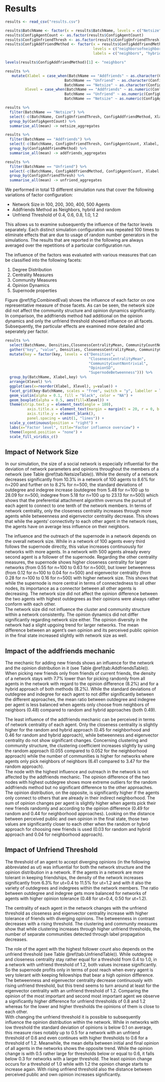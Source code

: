 # Results

```r

results <- read_csv("results.csv")

results$BatchName <- factor(x = results$BatchName, levels = c("Netsize", "Addfriends", "Unfriend"))
results$ConfigAgentCount <- as.factor(results$ConfigAgentCount)
results$ConfigUnfriendThresh <- as.factor(results$ConfigUnfriendThresh)
results$ConfigAddfriendMethod <- factor(x = results$ConfigAddfriendMethod, 
                                        levels = c("neighborsofneighbors", "hybrid", "random"), 
                                        labels = c("neighbors", "hybrid", "random"))

levels(results$ConfigAddfriendMethod)[1] <- "neighbors"

results %>% 
   mutate(Xlabel = case_when(BatchName == "Addfriends" ~ as.character(ConfigAddfriendMethod),
                           BatchName == "Unfriend" ~ as.character(ConfigUnfriendThresh),
                           BatchName == "Netsize" ~ as.character(ConfigAgentCount)),
         Xlevel = case_when(BatchName == "Addfriends" ~ as.numeric(ConfigAddfriendMethod),
                           BatchName == "Unfriend" ~ as.numeric(ConfigUnfriendThresh),
                           BatchName == "Netsize" ~ as.numeric(ConfigAgentCount))) -> results

results %>% 
  filter(BatchName == "Netsize") %>% 
  select(-c(BatchName, ConfigUnfriendThresh, ConfigAddfriendMethod, Xlabel, Xlevel)) %>% 
  group_by(ConfigAgentCount) %>% 
  summarise_all(mean) -> netsize_aggregates

results %>% 
  filter(BatchName == "Addfriends") %>% 
  select(-c(BatchName, ConfigUnfriendThresh, ConfigAgentCount, Xlabel, Xlevel)) %>% 
  group_by(ConfigAddfriendMethod) %>% 
  summarise_all(mean) -> addfriends_aggregates

results %>% 
  filter(BatchName == "Unfriend") %>% 
  select(-c(BatchName, ConfigAddfriendMethod, ConfigAgentCount, Xlabel, Xlevel)) %>% 
  group_by(ConfigUnfriendThresh) %>% 
  summarise_all(mean) -> unfriend_aggregates
```

We performed in total 13 different simulation runs that cover the following variations of factor configuration:

- Network Size in 100, 200, 300, 400, 500 Agents
- Addfriends Method as Neighbors, hybrid and random
- Unfriend Threshold of 0.4, 0.6, 0.8, 1.0, 1.2

This allows us to examine subsequently the influence of the factor levels separately.
Each distinct simulation configuration was repeated 100 times to eliminate effects that are due to usage of random number generators in the simulations.
The results that are reported in the following are always averaged over the repetitions of a particular configuration run.

The influence of the factors was evaluated with various measures that can be classified into the following facets:

1) Degree Distribution
2) Centrality Measures
3) Community Measures
4) Opinion Dynamics
5) Supernode properties

Figure \@ref(fig:CombinedEval) shows the influence of each factor on one representative measure of those facets.
As can be seen, the network size did not affect the community structure and opinion dynamics significantly.
In comparison, the addfriends method had additional on the opinion dynamics and only the unfriend threshold showed influence on all facets. Subsequently, the particular effects are examined more detailed and seperately per factor.

```r
results %>% 
  select(BatchName, Densities,ClosenessCentralityMean, CommunityCountNontrivial, OpinionSD, SupernodeBetweenness, Xlabel, Xlevel) %>% 
  gather("key", "value", Densities, ClosenessCentralityMean, CommunityCountNontrivial, OpinionSD, SupernodeBetweenness) %>% 
  mutate(key = factor(key, levels = c("Densities", 
                                      "ClosenessCentralityMean", 
                                      "CommunityCountNontrivial", 
                                      "OpinionSD", 
                                      "SupernodeBetweenness"))) %>% 
  group_by(BatchName, Xlabel,key) %>%
  arrange(Xlevel) %>% 
  ggplot(aes(x=reorder(Xlabel, Xlevel), y=value)) +
  facet_grid(key~BatchName, scales = "free", switch = "y", labeller = label_wrap_gen(width=10)) +
  geom_violin(alpha = 0.1, fill = "black", color = "NA") +
  geom_boxplot(alpha = 0.5, aes(fill=Xlevel)) +
  theme(strip.text.y = element_text(angle = 180),
          axis.title.x = element_text(margin = margin(t = 20, r = 0, b = 0, l = 0)),
          axis.title.y = element_blank(),
          panel.spacing = unit(1, "lines")) +
  scale_y_continuous(position = "right") +
  labs(x="Factor level", title="Factor influence overview") +
  theme(legend.position = "none") +
  scale_fill_viridis_c()
```



## Impact of Network Size
In our simulation, the size of a social network is especially influential for the deviation of network parameters and opinions throughout the members of a network  (see Table \@ref(tab:NetsizeTable)).
While the density of a network decreases significantly from 10.3% in a network of 100 agents to 8.6% for n=200 and further on to 8.2% for n=500, the standard deviations of outdegree and indegree increase (outdegree from 5.48 for n=100 up to 28.09 for n=500, indegree from 5.18 for n=100 up to 23.13 for n=500) which shows that the preferential attachment algorithm overruns the pursuit of each agent to connect to one tenth of the network members.
In terms of network centrality, only the closeness centrality increases through more agents while betweenness and eigenvector centrality decrease.
This shows that while the agents' connectivity to each other agent in the network rises, the agents have on average less influence on their neighbors.

The influence and the outreach of the supernode in a network depends on the overall network size.
While in a network of 100 agents every third follows the supernode directly, this value increases continuously for networks with more agents.
In a network with 500 agents already every second agent is a follower of the supernode.
Regarding the other centrality measures, the supernode shows higher closeness centrality for larger networks (from 0.55 for n=100 to 0.63 for n=500), but lower betweenness (from 0.12 for n=100 to 0.04 for n=500) and eigenvector centrality (from 0.28 for n=100 to 0.16 for n=500) with higher network size.
This shows that while the supernode is more central in terms of connectedness to all other nodes, its importance as a connector between all other agents is decreasing.
The network size did not affect the opinion difference between the two agents with highest outdegrees as their opinions were always rather conform with each other.  
The network size did not influence the cluster and community structure within a network consistently.
The opinion dynamics did not differ significantly regarding network size either.
The opinion diversity in the network had a slight upgoing trend for larger networks.
The mean difference between an agent's own opinion and its perceived public opinion in the final state increased slightly with network size as well.

\begin{table}[]
\caption{Influence of the Network Size.}\label{tab:NetsizeTable}
\begin{tabular*}{\textwidth}{@{\extracolsep{\fill}}llllll}
\hline
Network Size & 100 & 200 & 300 & 400 & 500 \\ \hline
Densities & 0.103 & 0.086 & 0.085 & 0.084 & 0.082 \\
OutdegreeSD & 5.483701 & 11.163 & 16.946 & 22.654 & 28.092 \\
IndegreeSD & 5.182528 & 9.722809 & 14.309 & 18.885 & 23.130 \\
OutdegreeIndegreeRatioMean & 0.503 & 0.495 & 0.493 & 0.491 & 0.491 \\
ClosenessCentralityMean & 0.396 & 0.430 & 0.448 & 0.455 & 0.461 \\
BetweennessCentralityMean & 0.016 & 0.007 & 0.004 & 0.003 & 0.002 \\
EigenCentralityMean & 0.082 & 0.055 & 0.045 & 0.038 & 0.034 \\
ClustCoeff & 0.069 & 0.056 & 0.056 & 0.056 & 0.055 \\
CommunityCount & 3.010 & 3.020 & 3.090 & 3.420 & 2.960 \\
OpinionSD & 0.062 & 0.065 & 0.063 & 0.082 & 0.105 \\
OpChangeDeltaMean & 0.484 & 0.498 & 0.498 & 0.493 & 0.487 \\
PublOwnOpinionDiff & 0.020 & 0.021 & 0.021 & 0.023 & 0.026 \\
SupernodeOutdegree & 32.83 & 75.74 & 121.670 & 161.250 & 210.860 \\
SupernodeCloseness & 0.551 & 0.609 & 0.625 & 0.625 & 0.633 \\
SupernodeBetweenness & 0.126 & 0.082 & 0.060 & 0.047 & 0.043 \\
SupernodeEigen & 0.283 & 0.238 & 0.205 & 0.178 & 0.164 \\
Supernode1st2ndOpdiff & 0.023 & 0.007 & 0.009 & 0.009 & 0.032 \\ \hline
\end{tabular*}
\end{table}

## Impact of the addfriends mechanic

The mechanic for adding new friends shows an influence for the network and the opinion distribution in it (see Table \@ref(tab:AddfriendsTable)).
When picking new friends only from friends of current friends, the density of a network stays with 7.7% lower than for picking randomly from all agents in the network with regard to the opinion difference (8.2%) and for a hybrid approach of both methods (8.2%).
While the standard deviations of outdegree and indegree for each agent to not differ significantly between the different approaches, the mean ratio between outdegree and indegree per agent is less balanced when agents only choose from neighbors of neighbors (0.48) compared to random and hybrid approaches (both 0.49).

The least influence of the addfriends mechanic can be perceived in terms of network centrality of each agent.
Only the closeness centrality is slightly higher for the random and hybrid approach (0.45 for neighborhood and 0.46 for random and hybrid approach), while betweenness and eigenvector centrality do not show significant changes.
Concerning clustering and community structure, the clustering coefficient increases slightly by using the random approach (0.055 compared to 0.052 for the neighborhood approach) while the number of communities is higher for networks where agents only pick neighbors of neighbors (6.41 compared to 3.47 for the random approach).  
The node with the highest influence and outreach in the network is not affected by the addfriends mechanic.
The opinion difference of the two nodes with highest outdegree shows more extreme outliers for the random addfriends method but no significant difference to the other approaches.
The opinion distribution, on the opposite, is significantly higher if the agents only connect to others that are already in their indirect neighborhood.
The sum of opinion changes per agent is slightly higher when agents pick their new friends randomly and according to the opinion difference (0.49 for random and 0.44 for neighborhood approaches).
Looking on the distance between perceived public and own opinion in the final state, those two values are significantly closer to each other when the random or hybrid approach for choosing new friends is used (0.03 for random and hybrid approach and 0.04 for neighborhood approach).

\begin{table}[]
\caption{Influence of the Addfriends method.}\label{tab:AddfriendsTable}
\begin{tabular*}{\textwidth}{@{}l@{\extracolsep{\fill}}lll@{}}
\hline
Addfriends Method & neighbors & hybrid & random \\ \hline
Densities & 0.077 & 0.082 & 0.082 \\
OutdegreeSD & 29.148 & 28.074 & 28.230 \\
IndegreeSD & 24.148 & 23.102 & 23.263 \\
OutdegreeIndegreeRatioMean & 0.483 & 0.491 & 0.491 \\
ClosenessCentralityMean & 0.451 & 0.461 & 0.460 \\
BetweennessCentralityMean & 0.002 & 0.002 & 0.002 \\
EigenCentralityMean & 0.034 & 0.034 & 0.034 \\
ClustCoeff & 0.052 & 0.055 & 0.055 \\
CommunityCount & 6.410 & 3.820 & 3.470 \\
OpinionSD & 0.226 & 0.106 & 0.110 \\
OpChangeDeltaMean & 0.442 & 0.488 & 0.489 \\
PublOwnOpinionDiff & 0.041 & 0.026 & 0.026 \\
SupernodeOutdegree & 206.700 & 209.100 & 207.850 \\
SupernodeCloseness & 0.626 & 0.631 & 0.630 \\
SupernodeBetweenness & 0.043 & 0.042 & 0.041 \\
SupernodeEigen & 0.165 & 0.165 & 0.163 \\
SupernodeOpinion & -0.019 & -0.007 & 0.000 \\
Supernode1st2ndOpdiff & 0.090 & 0.028 & 0.047 \\ \hline
\end{tabular*}
\end{table}


## Impact of Unfriend Threshold

The threshold of an agent to accept diverging opinions (in the following abbreviated as ut) was influential for both the network structure and the opinion distribution in a network.
If the agents in a network are more tolerant in keeping friendships, the density of the network increases significantly from 6.3% for ut=0.4 to 11.5% for ut=1.2 and with it also the variety of outdegrees and indegrees within the network members.
The ratio between outdegree and indegree gets more balanced for networks of agents with higher opinion tolerance (0.48 for ut=0.4, 0.50 for ut=1.2).

The centrality of each agent in the network changes with the unfriend threshold as closeness and eigenvector centrality increase with higher tolerance of friends with diverging opinions. The betweenness in contrast decreases with a rising threshold.
The clustering and community measures show that while clustering increases through higher unfriend thresholds, the number of separate communities detected through label propagation decreases.

The role of the agent with the highest follower count also depends on the unfriend threshold (see Table \@ref(tab:UnfriendTable)).
While outdegree and closeness centrality stay rather equal for a threshold from 0.4 to 1.0, in a network with unfriend threshold of 1.2, both values increase significantly.
So the supernode profits only in terms of post reach when every agent is very tolerant with keeping fellowships that bear a high opinion difference. 
The betweenness and eigenvector centrality decrease continuously with rising unfriend threshold, but this trend seems to turn around at least for the eigenvector centrality with an unfriend threshold of 1.2.
Comparing the opinion of the most important and second most important agent we observe a significantly higher difference for unfriend thresholds of 0.8 and 1.2 whereas for the lower and higher thresholds the opinions of them is close to each other.  
With changing the unfriend threshold it is possible to subsequently influence the opinion distribution within the network.
While in networks with low threshold the standard deviation of opinions is below 0.1 on average, this measure rises notably up to 0.5 for a network with an unfriend threshold of 0.6 and even continues with higher thresholds to 0.6 for a threshold of 1.2.
Meanwhile, the mean delta between initial and final opinion of all agents in the networks shows the opposite trend.
While the opinion change is with 0.5 rather large for thresholds below or equal to 0.6, it falls below 0.3 for networks with a larger threshold.
The least opinion change occurs for a threshold of 1.0 while with 1.2 the opinion change starts to increase again.
With rising unfriend threshold also the distance between perceived public and own opinion increases significantly.

\begin{table}[]
\caption{Influence of the unfriend threshold.}\label{tab:UnfriendTable}
\begin{tabular*}{\textwidth}{@{\extracolsep{\fill}}llllll}
\hline
Unfriend Threshold & 0.4 & 0.6 & 0.8 & 1.0 & 1.2 \\ \hline
Densities & 0.063 & 0.082 & 0.094 & 0.108 & 0.115 \\
OutdegreeSD & 26.693 & 27.921 & 29.209 & 31.545 & 36.109 \\
IndegreeSD & 19.050 & 23.133 & 26.923 & 30.335 & 35.134 \\
OutdegreeIndegreeRatioMean & 0.479 & 0.491 & 0.496 & 0.498 & 0.498 \\
ClosenessCentralityMean & 0.426 & 0.460 & 0.482 & 0.499 & 0.521 \\
BetweennessCentralityMean & 0.003 & 0.002 & 0.002 & 0.002 & 0.002 \\
EigenCentralityMean & 0.031 & 0.034 & 0.036 & 0.038 & 0.038 \\
ClustCoeff & 0.051 & 0.055 & 0.055 & 0.058 & 0.060 \\
CommunityCount & 6.700 & 3.200 & 1.170 & 1.350 & 1.290 \\
OpinionSD & 0.070 & 0.096 & 0.470 & 0.582 & 0.589 \\
OpChangeDeltaMean & 0.496 & 0.487 & 0.256 & 0.215 & 0.274 \\
PublOwnOpinionDiff & 0.021 & 0.025 & 0.120 & 0.170 & 0.184 \\
SupernodeOutdegree & 208.030 & 205.920 & 201.590 & 206.360 & 244.780 \\
SupernodeCloseness & 0.629 & 0.628 & 0.624 & 0.631 & 0.663 \\
SupernodeBetweenness & 0.054 & 0.041 & 0.033 & 0.029 & 0.037 \\
SupernodeEigen & 0.183 & 0.164 & 0.152 & 0.139 & 0.148 \\
Supernode1st2ndOpdiff & 0.005 & 0.027 & 0.252 & 0.362 & 0.085 \\ \hline
\end{tabular*}
\end{table}
